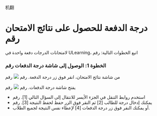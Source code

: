 机翻
# درجة الدفعة للحصول على نتائج الامتحان رقم 
 
 لامتحانات الدرجات دفعة واحدة في ULearning، اتبع الخطوات التالية: رقم 
 
 ### الخطوة 1: الوصول إلى شاشة درجة الدفعات رقم 
 
 من شاشة نتائج الامتحان، انقر فوق زر درجة الدفعة. رقم 
 ![]( /img/utest/teacher/result09.png) رقم 
 
 يفتح شاشة درجة الدفعات. رقم 
 ![]( /img/utest/teacher/result10.png) رقم 
 
 - استخدم روابط التنقل في الجزء الأيسر للانتقال إلى السؤال التالي [1]. رقم 
 - يمكنك إدخال درجة للطالب [2] ثم النقر فوق الزر حفظ لحفظ النتيجة [3]. رقم 
 - أو يمكنك النقر فوق زر درجة الدفعات [4] لإعطاء نفس النتيجة لجميع الطلاب.
